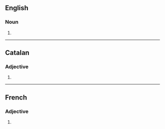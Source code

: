 ==English==

===Noun===
{{head|en|noun form}}

# {{plural of|en|corrosive}}

----

==Catalan==

===Adjective===
{{head|ca|adjective form}}

# {{feminine plural of|ca|corrosiu}}

----

==French==

===Adjective===
{{head|fr|adjective form}}

# {{feminine plural of|fr|corrosif}}